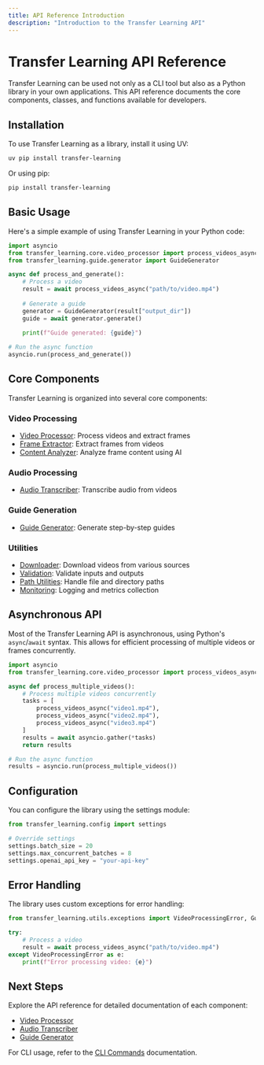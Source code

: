 ```yaml
---
title: API Reference Introduction
description: "Introduction to the Transfer Learning API"
---
```


# Transfer Learning API Reference

Transfer Learning can be used not only as a CLI tool but also as a Python library in your own applications. This API reference documents the core components, classes, and functions available for developers.

## Installation

To use Transfer Learning as a library, install it using UV:

```bash
uv pip install transfer-learning
```

Or using pip:

```bash
pip install transfer-learning
```

## Basic Usage

Here's a simple example of using Transfer Learning in your Python code:

```python
import asyncio
from transfer_learning.core.video_processor import process_videos_async
from transfer_learning.guide.generator import GuideGenerator

async def process_and_generate():
    # Process a video
    result = await process_videos_async("path/to/video.mp4")
    
    # Generate a guide
    generator = GuideGenerator(result["output_dir"])
    guide = await generator.generate()
    
    print(f"Guide generated: {guide}")

# Run the async function
asyncio.run(process_and_generate())
```

## Core Components

Transfer Learning is organized into several core components:

### Video Processing

- [Video Processor](/api-reference/video-processor): Process videos and extract frames
- [Frame Extractor](/api-reference/frame-extractor): Extract frames from videos
- [Content Analyzer](/api-reference/content-analyzer): Analyze frame content using AI

### Audio Processing

- [Audio Transcriber](/api-reference/audio-transcriber): Transcribe audio from videos

### Guide Generation

- [Guide Generator](/api-reference/guide-generator): Generate step-by-step guides

### Utilities

- [Downloader](/api-reference/downloader): Download videos from various sources
- [Validation](/api-reference/validation): Validate inputs and outputs
- [Path Utilities](/api-reference/path-utils): Handle file and directory paths
- [Monitoring](/api-reference/monitoring): Logging and metrics collection

## Asynchronous API

Most of the Transfer Learning API is asynchronous, using Python's `async`/`await` syntax. This allows for efficient processing of multiple videos or frames concurrently.

```python
import asyncio
from transfer_learning.core.video_processor import process_videos_async

async def process_multiple_videos():
    # Process multiple videos concurrently
    tasks = [
        process_videos_async("video1.mp4"),
        process_videos_async("video2.mp4"),
        process_videos_async("video3.mp4")
    ]
    results = await asyncio.gather(*tasks)
    return results

# Run the async function
results = asyncio.run(process_multiple_videos())
```

## Configuration

You can configure the library using the settings module:

```python
from transfer_learning.config import settings

# Override settings
settings.batch_size = 20
settings.max_concurrent_batches = 8
settings.openai_api_key = "your-api-key"
```

## Error Handling

The library uses custom exceptions for error handling:

```python
from transfer_learning.utils.exceptions import VideoProcessingError, GuideGenerationError

try:
    # Process a video
    result = await process_videos_async("path/to/video.mp4")
except VideoProcessingError as e:
    print(f"Error processing video: {e}")
```

## Next Steps

Explore the API reference for detailed documentation of each component:

- [Video Processor](/api-reference/video-processor)
- [Audio Transcriber](/api-reference/audio-transcriber)
- [Guide Generator](/api-reference/guide-generator)

For CLI usage, refer to the [CLI Commands](/cli/overview) documentation.
